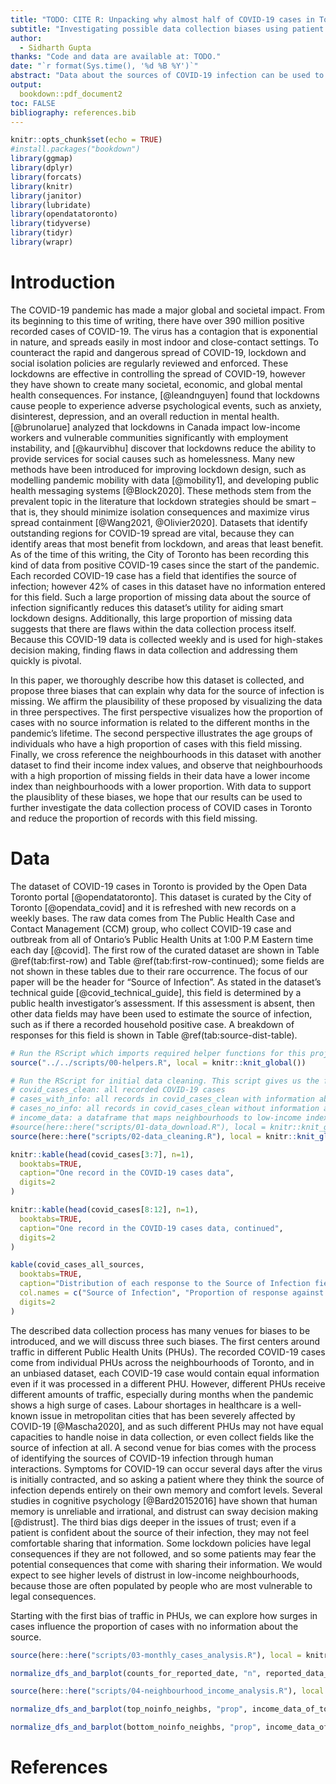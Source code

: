 ```yaml
---
title: "TODO: CITE R: Unpacking why almost half of COVID-19 cases in Toronto have no information about their source"
subtitle: "Investigating possible data collection biases using patient demographics"
author: 
  - Sidharth Gupta
thanks: "Code and data are available at: TODO."
date: "`r format(Sys.time(), '%d %B %Y')`"
abstract: "Data about the sources of COVID-19 infection can be used to guide epidemic and lockdown policies as the pandemic evolves; however almost half of COVID-19 cases in Toronto have no information about their source. In this paper we analyze the patient demographics of these cases with no information, and when they occur. We identify both groups of patients and time-points in the pandemic where there is a large proportion of cases with no source information. Our results can be used to improve the current methods for collecting data about COVID-19 cases in Toronto and other regions so that more sources of infection can be identified."
output:
  bookdown::pdf_document2
toc: FALSE
bibliography: references.bib
---
```


```r
knitr::opts_chunk$set(echo = TRUE)
#install.packages("bookdown")
library(ggmap)
library(dplyr)
library(forcats)
library(knitr)
library(janitor)
library(lubridate)
library(opendatatoronto)
library(tidyverse)
library(tidyr)
library(wrapr)
```

# Introduction

The COVID-19 pandemic has made a major global and societal impact. From its beginning to this time of writing, there have over 390 million positive recorded cases of COVID-19. The virus has a contagion that is exponential in nature, and spreads easily in most indoor and close-contact settings. To counteract the rapid and dangerous spread of COVID-19, lockdown and social isolation policies are regularly reviewed and enforced. These lockdowns are effective in controlling the spread of COVID-19, however they have shown to create many societal, economic, and global mental health consequences. For instance, [@leandnguyen] found that lockdowns cause people to experience adverse psychological events, such as anxiety, disinterest, depression, and an overall reduction in mental health. [@brunolarue] analyzed that lockdowns in Canada impact low-income workers and vulnerable communities significantly with employment instability, and  [@kaurvibhu] discover that lockdowns reduce the ability to provide services for social causes such as homelessness. Many new methods have been introduced for improving lockdown design, such as modelling pandemic mobility with data [@mobility1],  and developing public health messaging systems [@Block2020]. These methods stem from the prevalent topic in the literature that lockdown strategies should be smart -- that is, they should minimize isolation consequences and maximize virus spread containment [@Wang2021, @Olivier2020]. Datasets that identify outstanding regions for COVID-19 spread are vital, because they can identify areas that most benefit from lockdown, and areas that least benefit. As of the time of this writing, the City of Toronto has been recording this kind of data from positive COVID-19 cases since the start of the pandemic. Each recorded COVID-19 case has a field that identifies the source of infection; however 42% of cases in this dataset have no information entered for this field. Such a large proportion of missing data about the source of infection significantly reduces this dataset's utility for aiding smart lockdown designs. Additionally, this large proportion of missing data suggests that there are flaws within the data collection process itself. Because this COVID-19 data is collected weekly and is used for high-stakes decision making, finding flaws in data collection and addressing them quickly is pivotal.

In this paper, we thoroughly describe how this dataset is collected, and propose three biases that can explain why data for the source of infection is missing. We affirm the plausibility of these proposed by visualizing the data in three perspectives. The first perspective visualizes how the proportion of cases with no source information is related to the different months in the pandemic's lifetime. The second perspective illustrates the age groups of individuals who have a high proportion of cases with this field missing. Finally, we cross reference the neighbourhoods in this dataset with another dataset to find their income index values, and observe that neighbourhoods with a high proportion of missing fields in their data have a lower income index than neighbourhoods with a lower proportion. With data to support the plausiblity of these biases, we hope that our results can be used to further investigate the data collection process of COVID cases in Toronto and reduce the proportion of records with this field missing.

# Data

The dataset of COVID-19 cases in Toronto is provided by the Open Data Toronto portal [@opendatatoronto]. This dataset is curated by the City of Toronto [@opendata_covid] and it is refreshed with new records on a weekly bases. The raw data comes from The Public Health Case and Contact Management (CCM) group, who collect COVID-19 case and outbreak from all of Ontario's Public Health Units at 1:00 P.M Eastern time each day [@covid]. The first row of the curated dataset are shown in Table \@ref(tab:first-row) and Table \@ref(tab:first-row-continued); some fields are not shown in these tables due to their rare occurrence. The focus of our paper will be the header for "Source of Infection". As stated in the dataset's technical guide [@covid_technical_guide], this field is determined by a public health investigator's assessment. If this assessment is absent, then other data fields may have been used to estimate the source of infection, such as if there a recorded household positive case. A breakdown of responses for this field is shown in Table \@ref(tab:source-dist-table). 

```r

# Run the RScript which imports required helper functions for this project.
source("../../scripts/00-helpers.R", local = knitr::knit_global())

# Run the RScript for initial data cleaning. This script gives us the following dataframes to work with:
# covid_cases_clean: all recorded COVID-19 cases
# cases_with_info: all records in covid_cases_clean with information about their source of infection.
# cases_no_info: all records in covid_cases_clean without information about their source of infection.
# income_data: a dataframe that maps neighbourhoods to low-income index.
#source(here::here("scripts/01-data_download.R"), local = knitr::knit_global()) # TODO: Uncomment
source(here::here("scripts/02-data_cleaning.R"), local = knitr::knit_global())
```

```r
knitr::kable(head(covid_cases[3:7], n=1),
  booktabs=TRUE,
  caption="One record in the COVID-19 cases data",
  digits=2
)
```

```r
knitr::kable(head(covid_cases[8:12], n=1),
  booktabs=TRUE,
  caption="One record in the COVID-19 cases data, continued",
  digits=2
)
```

```r
kable(covid_cases_all_sources,
  booktabs=TRUE,
  caption="Distribution of each response to the Source of Infection field.",
  col.names = c("Source of Infection", "Proportion of response against all cases"),
  digits=2
)
```

The described data collection process has many venues for biases to be introduced, and we will discuss three such biases. The first centers around traffic in different Public Health Units (PHUs). The recorded COVID-19 cases come from individual PHUs across the neighbourhoods of Toronto, and in an unbiased dataset, each COVID-19 case would contain equal information even if it was processed in a different PHU. However, different PHUs receive different amounts of traffic, especially during months when the pandemic shows a high surge of cases. Labour shortages in healthcare is a well-known issue in metropolitan cities that has been severely affected by COVID-19 [@Mascha2020], and as such different PHUs may not have equal capacities to handle noise in data collection, or even collect fields like the source of infection at all. A second venue for bias comes with the process of identifying the sources of COVID-19 infection through human interactions. Symptoms for COVID-19 can occur several days after the virus is initially contracted, and so asking a patient where they think the source of infection depends entirely on their own memory and comfort levels. Several studies in cognitive psychology [@Bard20152016] have shown that human memory is unreliable and irrational, and distrust can sway decision making [@distrust]. The third bias digs deeper in the issues of trust; even if a patient is confident about the source of their infection, they may not feel comfortable sharing that information. Some lockdown policies have legal consequences if they are not followed, and so some patients may fear the potential consequences that come with sharing their information. We would expect to see higher levels of distrust in low-income neighbourhoods, because those are often populated by people who are most vulnerable to legal consequences.

Starting with the first bias of traffic in PHUs, we can explore how surges in cases influence the proportion of cases with no information about the source.

```r
source(here::here("scripts/03-monthly_cases_analysis.R"), local = knitr::knit_global())
```

```r
normalize_dfs_and_barplot(counts_for_reported_date, "n", reported_data_noinfo_prop_sorted, "prop", "reported_date", TRUE, TRUE) 
```

```r
source(here::here("scripts/04-neighbourhood_income_analysis.R"), local = knitr::knit_global())
```

```r
normalize_dfs_and_barplot(top_noinfo_neighbs, "prop", income_data_of_topneighbs_df, "income_index", "neighbourhood_name", FALSE, FALSE) 
```

```r
normalize_dfs_and_barplot(bottom_noinfo_neighbs, "prop", income_data_of_botneighbs_df, "income_index", "neighbourhood_name", FALSE, FALSE) 
```


# References


